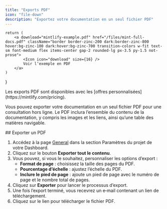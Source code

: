 ```yaml
---
title: "Exports PDF"
icon: "file-down"
description: "Exportez votre documentation en un seul fichier PDF"
---
```


    return (
        <a download="mintlify-example.pdf" href="/files/mint-full-docs.pdf" className="border border-zinc-200 dark:border-zinc-800 hover:bg-zinc-100 dark:hover:bg-zinc-700 transition-colors w-fit text-sm font-medium flex items-center gap-2 rounded-lg px-3.5 py-1.5 not-prose">
            <Icon icon="download" size={16} />
            Voir l’exemple en PDF
        </a>
    )
}

<Info>
  Les exports PDF sont disponibles avec les [offres personnalisées](https://mintlify.com/pricing).
</Info>

Vous pouvez exporter votre documentation en un seul fichier PDF pour une consultation hors ligne. Le PDF inclura l’ensemble du contenu de la documentation, y compris les images et les liens, ainsi qu’une table des matières navigable.


<div id="exporting-a-pdf">
  ## Exporter un PDF
</div>

1. Accédez à la page [General](https://dashboard.mintlify.com/settings/deployment/general) dans la section Paramètres du projet de votre Dashboard.
2. Cliquez sur le bouton **Exporter tout le contenu**.
3. Vous pouvez, si vous le souhaitez, personnaliser les options d’export :
    - **Format de page** : choisissez la taille des pages du PDF.
    - **Pourcentage d’échelle** : ajustez l’échelle du PDF.
    - **Inclure le pied de page** : ajoute un pied de page avec le numéro de page et le nombre total de pages.
4. Cliquez sur **Exporter** pour lancer le processus d’export.
5. Une fois l’export terminé, vous recevrez un e‑mail contenant un lien de téléchargement.
6. Cliquez sur le lien pour télécharger le fichier PDF.

<DownloadPDFButton />
